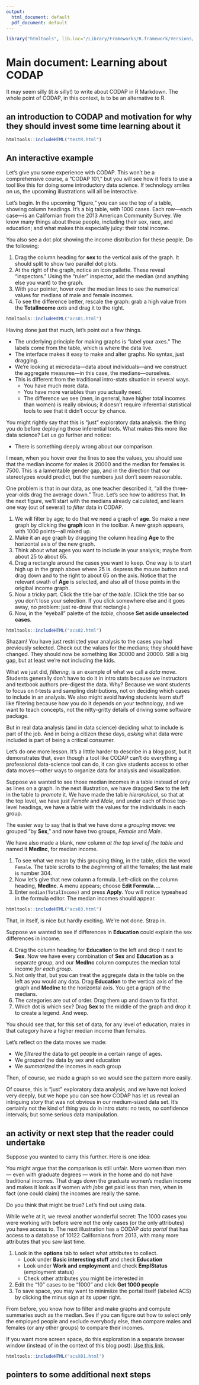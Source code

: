 ```yaml
---
output:
  html_document: default
  pdf_document: default
---
```

```r
library("htmltools", lib.loc="/Library/Frameworks/R.framework/Versions/3.5/Resources/library")
```

# Main document: Learning about CODAP

It may seem silly (it _is_ silly!) to write about CODAP in R Markdown. The whole point of CODAP, in this context, is to be an alternative to R.

## an introduction to CODAP and motivation for why they should invest some time learning about it


```r
htmltools::includeHTML("testR.html")
```

## An interactive example

Let's give you some experience with CODAP. 
This won't be a comprehensive course, a "CODAP 101," but you will see how it feels to use a tool like
this for doing some introductory data science.
If technology smiles on us, the upcoming illustrations will all be interactive.

Let's begin. In the upcoming "figure," you can see the top of a table, showing column headings. 
It's a big table, with 1000 cases.
Each row---each case---is an Californian from the 2013 American Community Survey. 
We know many things about these people, including their sex, race, and education; and what makes this especially juicy: their total income.

You also see a dot plot showing the income distribution for these people. Do the following:

1. Drag the column heading for **sex** to the vertical axis of the graph. It should split to show two parallel dot plots.
1. At the right of the graph, notice an icon pallette. These reveal "inspectors." Using the "ruler" inspector, add the median (and anything else you want) to the graph.
1. With your pointer, hover over the median lines to see the numerical values for medians of male and female incomes. 
1. To see the difference better, rescale the graph: grab a high value from the **TotalIncome** _axis_ and drag it to the right. 

```r
htmltools::includeHTML("acs01.html")
```

Having done just that much, let's point out a few things.

* The underlying principle for making graphs is "label your axes." The labels come from the table, which is where the data live.
* The interface makes it easy to make and alter graphs. No syntax, just dragging.
* We're looking at microdata---data about individuals---and we construct the aggregate measures---in this case, the medians---ourselves. 
* This is different from the traditional intro-stats situation in several ways. 
    * You have much more data.
    * You have more variables than you actually need.
    * The difference we see (men, in general, have higher total incomes than women) is really obvious; it doesn't require inferential statistical tools to see that it didn't occur by chance. 
    
You might rightly say that this is "just" exploratory data analysis: the thing you do before deploying those inferential tools. What makes this more like data science? Let us go further and notice:

* There is something deeply wrong about our comparison. 

I mean, when you hover over the lines to see the values, you should see that the median income for males is 20000 and the median for females is 7500. This is a lamentable gender gap, and in the direction that our stereotypes would predict, but the numbers just don't seem reasonable. 

One problem is that in our data, as one teacher described it, "all the three-year-olds drag the average down." True. Let's see how to address that. In the next figure, we'll start with the medians already calculated, and learn one way (out of several) to _filter_ data in CODAP.

1. We will filter by age; to do that we need a graph of **age**. So make a new graph by clicking the **graph** icon in the toolbar. A new graph appears, with 1000 points---all mixed up.
1. Make it an age graph by dragging the column heading **Age** to the horizontal axis of the new graph. 
1. Think about what ages you want to include in your analysis; maybe from about 25 to about 65.
1. Drag a rectangle around the cases you want to keep. One way is to start high up in the graph above where 25 is. depress the mouse button and drag down and to the right to about 65 on the axis. Notice that the relevant swath of **Age** is selected, and also all of those points in the origibal income graph.
1. Now a tricky part. Click the title bar of the _table_. (Click the title bar so you don't lose your selection. If you click somewhere else and it goes away, no problem: just re-draw that rectangle.) 
1. Now, in the "eyeball" palette of the _table_, choose **Set aside unselected cases**.


```r
htmltools::includeHTML("acs02.html")
```

Shazam! You have just restricted your analysis to the cases you had previously selected. Check out the values for the medians; they should have changed. They should now be something like 30000 and 20000. Still a big gap, but at least we're not including the kids.

What we just did, _filtering_, is an example of what we call a _data move_. Students generally don't have to do it in intro stats because we instructors and textbook authors pre-digest the data. 
Why? Because we want students to focus on _t_-tests and sampling distributions, not on deciding which cases to include in an analysis. We also might avoid having students learn stuff like filtering because how you do it depends on your technology, and we want to teach concepts, not the nitty-gritty details of driving some software package.

But in real data analysis (and in data science) deciding what to include is part of the job. And in being a citizen these days, _asking_ what data were included is part of being a critical consumer.

Let's do one more lesson. It's a litttle harder to describe in a blog post, but it demonstrates that, even though a tool like CODAP can't do everything a professional data-science tool can do, it can give students access to other data moves---other ways to organize data for analysis and visualization. 

Suppose we wanted to see those median incomes in a table instead of only as lines on a graph. In the next illustration, we have dragged **Sex** to the left in the table to _promote_ it. We have made the table _hierarchical_, so that at the top level, we have just _Female_ and _Male_, and under each of those top-level headings, we have a table with the values for the individuals in each group. 

The easier way to say that is that we have done a _grouping_ move: we grouped "by **Sex**," and now have two groups, _Female_ and _Male_. 

We have also made a blank, new column _at the top level of the table_ and named it **MedInc**, for median income.

1. To see what we mean by this grouping thing, in the table, click the word `Female`. The table scrolls to the _beginning_ of all the females; the last male is number 304.
1. Now let's give that new column a formula. Left-click on the column heading, **MedInc**. A menu appears; choose **Edit Formula...**.
1. Enter `median(TotalIncome)` and press **Apply**. You will notice typeahead in the formula editor. The median incomes should appear.

```r
htmltools::includeHTML("acs03.html")
```

That, in itself, is nice but hardly exciting. We're not done. Strap in.

Suppose we wanted to see if differences in **Education** could explain the sex differences in income.

4.  Drag the column heading for **Education** to the left and drop it next to **Sex**. 
    Now we have every combination of **Sex** and **Education** as a separate group, and our **MedInc** column computes the median total income _for each group_.
1. Not only that, but you can treat the aggregate data in the table on the left as you would any data. Drag **Education** to the vertical axis of the graph and **MedInc** to the horizontal axis. You get a graph of the medians. 
1. The categories are out of order. Drag them up and down to fix that.
1. Which dot is which sex? Drag **Sex** to the middle of the graph and drop it to create a legend. And weep.

You should see that, for this set of data, for any level of education, males in that category have a higher median income than females. 

Let's reflect on the data moves we made:

* We _filtered_ the data to get people in a certain range of ages.
* We _grouped_ the data by sex and education 
* We _summarized_ the incomes in each group

Then, of course, we made a graph so we would see the pattern more easily.

Of course, this is "just" exploratory data analysis, and we have not looked very deeply, but we hope you can see how CODAP has let us reveal an intriguing story that was not obvious in our medium-sized data set. It's certainly not the kind of thing you do in intro stats: no tests, no confidence intervals; but some serious data manipulation. 

## an activity or next step that the reader could undertake

Suppose you wanted to carry this further. Here is one idea:

You might argue that the comparison is still unfair. More women than men --- even with graduate degrees --- 
work in the home and do not have traditional incomes. 
That drags down the graduate women's median income and makes it look as if women _with jobs_ get paid less
than men, when in fact (one could claim) the incomes are really the same.

Do you think that might be true? Let's find out using data. 

While we're at it, we reveal another wonderful secret:
The 1000 cases you were working with before were not the only cases (or the only attributes) you have access to.
The next illustration has a CODAP _data portal_ that has access to a database of 10122 Californians from 2013,
with many more attributes that you saw last time. 

1. Look in the **options** tab to select what attributes to collect.
    * Look under **Basic interesting stuff** and check **Education**
    * Look under **Work and employment** and check **EmplStatus** (employment status)
    * Check other attributes you might be interested in
1.  Edit the "10" cases to be "1000" and click **Get 1000 people**
1.  To save space, you may want to minimiize the portal itself (labeled ACS) by clicking the minus sign at its upper right.

From before, you know how to filter and make graphs and compute summaries such as the median. See if you can figure out how to select only the employed people and exclude everybody else, then compare males and females (or any other groups) to compare their incomes. 

If you want more screen space, do this exploration in a separate browser window (instead of in the context of this blog post): [Use this link](https://codap.concord.org/releases/latest/static/dg/en/cert/index.html#shared=108852).

```r
htmltools::includeHTML("acsX01.html")
```


## pointers to some additional next steps
